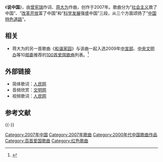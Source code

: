 《'''说中国'''》，由[[曾宪瑞|曾宪瑞]]作词、[[蒋大为|蒋大为]]作曲，创作于2007年。歌曲分为“[[社会主义|社会主义]]救了中国”、“[[改革开放|改革开放]]富了中国”和“[[科学发展观|科学发展]]强盛中国”三段，从三个方面颂扬了“[[中国特色社会主义|中国特色道路]]”。

== 相关 ==
*蒋大为的另一首歌曲《[[和谐家园|和谐家园]]》与该曲一起入选2009年[[中共中央宣传部|中宣部]]、[[中央文明办|中央文明办]]等10[[部委|部委]]推荐的[[中宣部推荐100首爱国歌曲|100首爱国歌曲]]列表。<ref>{{Citeweb |url=http://www.people.com.cn/h/2011/0622/c25408-4081174796.html |title=蒋大为携徒举行音乐会 鼓励年轻人改编经典红歌 |date=2011年6月22日 |publisher=人民网 |access-date=2011年12月28日 |archive-url=https://web.archive.org/web/20140407094906/http://www.people.com.cn/h/2011/0622/c25408-4081174796.html |archive-date=2014年4月7日 |dead-url=yes }}</ref>

== 外部链接 ==
* 简体歌词：[http://ent.people.com.cn/GB/8222/42058/14079364.html 人民网]{{Wayback|url=http://ent.people.com.cn/GB/8222/42058/14079364.html |date=20120504121336 }}
* 音频欣赏：[http://archive.wenming.cn/zt/2009-06/02/content_16693979.htm 文明网]{{Wayback|url=http://archive.wenming.cn/zt/2009-06/02/content_16693979.htm |date=20120511001802 }}
* 视频歌词：[http://tv.people.com.cn/GB/79889/9373602.html 人民网]{{Wayback|url=http://tv.people.com.cn/GB/79889/9373602.html |date=20160304191417 }}

== 参考文献 ==
{{Reflist}}

{{-}}
{{song-stub}}
{{中宣部推荐100首爱国歌曲}}

{{DEFAULTSORT:Shuo Zhongguo}}
[[Category:2007年中国|Category:2007年中国]]
[[Category:2007年歌曲|Category:2007年歌曲]]
[[Category:2000年代中国歌曲作品|Category:2000年代中国歌曲作品]]
[[Category:百首爱国歌曲|Category:百首爱国歌曲]]
[[Category:红色歌曲|Category:红色歌曲]]